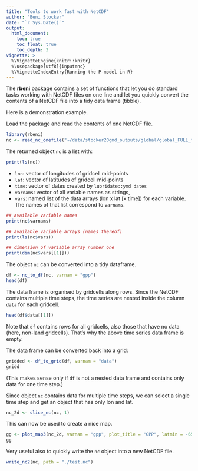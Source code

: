 ```yaml
---
title: "Tools to work fast with NetCDF"
author: "Beni Stocker"
date: "`r Sys.Date()`"
output:
  html_document:
    toc: true
    toc_float: true
    toc_depth: 3
vignette: >
  %\VignetteEngine{knitr::knitr}
  %\usepackage[utf8]{inputenc}
  %\VignetteIndexEntry{Running the P-model in R}
---
```


The **rbeni** package contains a set of functions that let you do standard tasks working with NetCDF files on one line and let you quickly convert the contents of a NetCDF file into a tidy data frame (tibble).

Here is a demonstration example.

Load the package and read the contents of one NetCDF file.
```r
library(rbeni)
nc <- read_nc_onefile("~/data/stocker20gmd_outputs/global/global_FULL_fAPAR3g_v2_2000_2016.a.gpp.nc")
```

The returned object `nc` is a list with:
```r
print(ls(nc))
```

- `lon`: vector of longitudes of gridcell mid-points
- `lat`: vector of latitudes of gridcell mid-points
- `time`: vector of dates created by `lubridate::ymd dates`
- `varnams`: vector of all variable names as strings, 
- `vars`: named list of the data arrays (lon x lat [x time]) for each variable. The names of that list correspond to `varnams`.

```r
## available variable names
print(nc$varnams)

## available variable arrays (names thereof)
print(ls(nc$vars))

## dimension of variable array number one
print(dim(nc$vars[[1]]))
```


The object `nc` can be converted into a tidy dataframe.
```r
df <- nc_to_df(nc, varnam = "gpp")
head(df)
```
The data frame is organised by gridcells along rows. Since the NetCDF contains multiple time steps, the time series are nested inside the column `data` for each gridcell.
```r
head(df$data[[1]])
```
Note that `df` contains rows for all gridcells, also those that have no data (here, non-land gridcells). That's why the above time series data frame is empty.

The data frame can be converted back into a grid:
```r
gridded <- df_to_grid(df, varnam = "data")
gridd
```

(This makes sense only if `df` is not a nested data frame and contains only data for one time step.)

Since object `nc` contains data for multiple time steps, we can select a single time step and get an object that has only lon and lat.
```r
nc_2d <- slice_nc(nc, 1)
```

This can now be used to create a nice map.
```r
gg <- plot_map3(nc_2d, varnam = "gpp", plot_title = "GPP", latmin = -65, latmax = 85)
gg
```

Very useful also to quickly write the `nc` object into a new NetCDF file.
```r
write_nc2(nc, path = "./test.nc")
```
